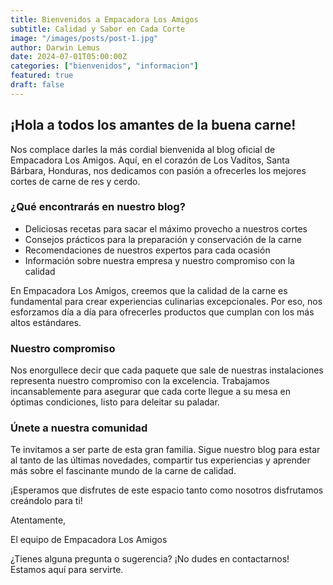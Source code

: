```yaml
---
title: Bienvenidos a Empacadora Los Amigos
subtitle: Calidad y Sabor en Cada Corte
image: "/images/posts/post-1.jpg"
author: Darwin Lemus
date: 2024-07-01T05:00:00Z
categories: ["bienvenidos", "informacion"]
featured: true
draft: false
---
```


## ¡Hola a todos los amantes de la buena carne!

Nos complace darles la más cordial bienvenida al blog oficial de Empacadora Los Amigos. Aquí, en el corazón de Los Vaditos, Santa Bárbara, Honduras, nos dedicamos con pasión a ofrecerles los mejores cortes de carne de res y cerdo.

### ¿Qué encontrarás en nuestro blog?

- Deliciosas recetas para sacar el máximo provecho a nuestros cortes
- Consejos prácticos para la preparación y conservación de la carne
- Recomendaciones de nuestros expertos para cada ocasión
- Información sobre nuestra empresa y nuestro compromiso con la calidad

En Empacadora Los Amigos, creemos que la calidad de la carne es fundamental para crear experiencias culinarias excepcionales. Por eso, nos esforzamos día a día para ofrecerles productos que cumplan con los más altos estándares.

### Nuestro compromiso

Nos enorgullece decir que cada paquete que sale de nuestras instalaciones representa nuestro compromiso con la excelencia. Trabajamos incansablemente para asegurar que cada corte llegue a su mesa en óptimas condiciones, listo para deleitar su paladar.

### Únete a nuestra comunidad

Te invitamos a ser parte de esta gran familia. Sigue nuestro blog para estar al tanto de las últimas novedades, compartir tus experiencias y aprender más sobre el fascinante mundo de la carne de calidad.

¡Esperamos que disfrutes de este espacio tanto como nosotros disfrutamos creándolo para ti!

Atentamente,

El equipo de Empacadora Los Amigos

<aside>
¿Tienes alguna pregunta o sugerencia? ¡No dudes en contactarnos! Estamos aquí para servirte.

</aside>